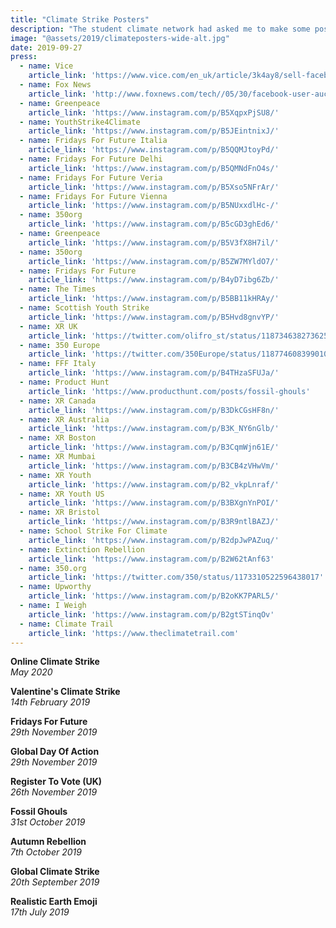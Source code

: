 ```yaml
---
title: "Climate Strike Posters"
description: "The student climate network had asked me to make some posters."
image: "@assets/2019/climateposters-wide-alt.jpg"
date: 2019-09-27
press:
  - name: Vice
    article_link: 'https://www.vice.com/en_uk/article/3k4ay8/sell-facebook-data-ebay-oli-frost'
  - name: Fox News
    article_link: 'http://www.foxnews.com/tech//05/30/facebook-user-auctions-personal-data-on-ebay-for-99-cents-and-bids-soar-sell-it-to-advertisers-or-whatever.html'
  - name: Greenpeace
    article_link: 'https://www.instagram.com/p/B5XqpxPjSU8/'
  - name: YouthStrike4Climate
    article_link: 'https://www.instagram.com/p/B5JEintnixJ/'  
  - name: Fridays For Future Italia
    article_link: 'https://www.instagram.com/p/B5QQMJtoyPd/'
  - name: Fridays For Future Delhi
    article_link: 'https://www.instagram.com/p/B5QMNdFnO4s/'
  - name: Fridays For Future Veria
    article_link: 'https://www.instagram.com/p/B5Xso5NFrAr/'
  - name: Fridays For Future Vienna
    article_link: 'https://www.instagram.com/p/B5NUxxdlHc-/'
  - name: 350org
    article_link: 'https://www.instagram.com/p/B5cGD3ghEd6/'
  - name: Greenpeace
    article_link: 'https://www.instagram.com/p/B5V3fX8H7il/'
  - name: 350org
    article_link: 'https://www.instagram.com/p/B5ZW7MYldO7/'
  - name: Fridays For Future
    article_link: 'https://www.instagram.com/p/B4yD7ibg6Zb/'
  - name: The Times
    article_link: 'https://www.instagram.com/p/B5BB11kHRAy/'
  - name: Scottish Youth Strike
    article_link: 'https://www.instagram.com/p/B5Hvd8gnvYP/'
  - name: XR UK
    article_link: 'https://twitter.com/olifro_st/status/1187346382736252929'
  - name: 350 Europe
    article_link: 'https://twitter.com/350Europe/status/1187746083990102017'
  - name: FFF Italy
    article_link: 'https://www.instagram.com/p/B4THzaSFUJa/'
  - name: Product Hunt
    article_link: 'https://www.producthunt.com/posts/fossil-ghouls'
  - name: XR Canada
    article_link: 'https://www.instagram.com/p/B3DkCGsHF8n/'
  - name: XR Australia
    article_link: 'https://www.instagram.com/p/B3K_NY6nGlb/'
  - name: XR Boston
    article_link: 'https://www.instagram.com/p/B3CqmWjn61E/'
  - name: XR Mumbai
    article_link: 'https://www.instagram.com/p/B3CB4zVHwVm/'
  - name: XR Youth
    article_link: 'https://www.instagram.com/p/B2_vkpLnraf/'
  - name: XR Youth US
    article_link: 'https://www.instagram.com/p/B3BXgnYnPOI/'
  - name: XR Bristol
    article_link: 'https://www.instagram.com/p/B3R9ntlBAZJ/'
  - name: School Strike For Climate
    article_link: 'https://www.instagram.com/p/B2dpJwPAZuq/'
  - name: Extinction Rebellion
    article_link: 'https://www.instagram.com/p/B2W62tAnf63'
  - name: 350.org
    article_link: 'https://twitter.com/350/status/1173310522596438017'
  - name: Upworthy
    article_link: 'https://www.instagram.com/p/B2oKK7PARL5/'
  - name: I Weigh
    article_link: 'https://www.instagram.com/p/B2gtSTinqOv'
  - name: Climate Trail
    article_link: 'https://www.theclimatetrail.com'
---
```


**Online Climate Strike**  
*May 2020*  
<PosterGallery path="@assets/2019/online" />

**Valentine's Climate Strike**  
*14th February 2019*  
<PosterGallery path="@assets/2019/valentines" />

**Fridays For Future**  
*29th November 2019*  
<PosterGallery path="@assets/2019/fridaysforfuture" />

**Global Day Of Action**  
*29th November 2019*  
<PosterGallery path="@assets/2019/novemberstrike" />

**Register To Vote (UK)**  
*26th November 2019*  
<PosterGallery path="@assets/2019/registertovote" />

**Fossil Ghouls**  
*31st October 2019*  
<PosterGallery path="@assets/2019/fossilghouls/social" />

**Autumn Rebellion**  
*7th October 2019*  
<PosterGallery path="@assets/2019/extinctionrebellion" />

**Global Climate Strike**  
*20th September 2019*  
<PosterGallery path="@assets/2019/globalclimatestrike" />

**Realistic Earth Emoji**  
*17th July 2019*  
<PosterGallery path="@assets/2019/earthemoji" />